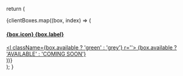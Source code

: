   return (
    <div className='row layout-boxes'>
      {clientBoxes.map((box, index) => (
        <div className='column' key={index}>
          <a href={box.link}>
            <div className='layout-boxes-item'>
              <div>
              <div className='layout-boxes-container'>
                  <h4>
                    {box.icon}
                    <span>{box.label}</span>
                  </h4>
                  <div className='layout-boxes-available'>
                    <l className={box.available ? 'green' : 'grey'} r=''>
                      {box.available ? 'AVAILABLE' : 'COMING SOON'}
                    </l>
                  </div>
                </div>
              </div>
            </div>
          </a>
        </div>
      ))}
    </div>
  );
}

